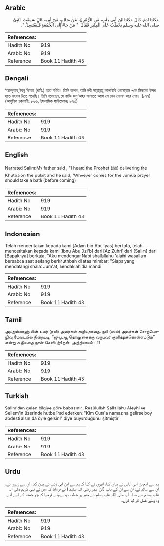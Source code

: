 ## Arabic


<div dir="rtl" lang="ar" style={{fontSize:'larger',backgroundColor:'#f8f9fa',padding:20}}>
حَدَّثَنَا آدَمُ، قَالَ حَدَّثَنَا ابْنُ أَبِي ذِئْبٍ، عَنِ الزُّهْرِيِّ، عَنْ سَالِمٍ، عَنْ أَبِيهِ، قَالَ سَمِعْتُ النَّبِيَّ صلى الله عليه وسلم يَخْطُبُ عَلَى الْمِنْبَرِ فَقَالَ ‏ "‏ مَنْ جَاءَ إِلَى الْجُمُعَةِ فَلْيَغْتَسِلْ ‏"‏‏.‏
</div>
<div style={{backgroundColor:'#f8f9fa',padding:20, marginBottom: 10}}><table> <thead> <tr> <th>References:</th> <th></th> </tr> </thead> <tbody><tr><td>Hadith No</td><td>919</td></tr><tr><td>Arabic No</td><td>919</td></tr><tr><td>Reference</td><td>Book 11 Hadith 43</td></tr></tbody></table></div>

## Bengali


<div dir="ltr" lang="bn" style={{fontSize:'larger',backgroundColor:'#f8f9fa',padding:20}}>
‘আবদুল্লাহ্ ইবনু ‘উমার (রাযি.) হতে বর্ণিত। তিনি বলেন, আমি নবী সাল্লাল্লাহু আলাইহি ওয়াসাল্লাম -কে মিম্বারের উপর হতে খুৎবাহ দিতে শুনেছি। তিনি বলেছেন, যে ব্যক্তি জুমু‘আহর সালাতে আসে সে যেন গোসল করে নেয়। (৮৭৭) (আধুনিক প্রকাশনীঃ ৮৬৬, ইসলামিক ফাউন্ডেশনঃ ৮৭৩)
</div>
<div style={{backgroundColor:'#f8f9fa',padding:20, marginBottom: 10}}><table> <thead> <tr> <th>References:</th> <th></th> </tr> </thead> <tbody><tr><td>Hadith No</td><td>919</td></tr><tr><td>Arabic No</td><td>919</td></tr><tr><td>Reference</td><td>Book 11 Hadith 43</td></tr></tbody></table></div>

## English


<div dir="ltr" lang="en" style={{fontSize:'larger',backgroundColor:'#f8f9fa',padding:20}}>
Narrated Salim:My father said , "I heard the Prophet (ﷺ) delivering the Khutba on the pulpit and he said, 'Whoever comes for the Jumua prayer should take a bath (before coming)
</div>
<div style={{backgroundColor:'#f8f9fa',padding:20, marginBottom: 10}}><table> <thead> <tr> <th>References:</th> <th></th> </tr> </thead> <tbody><tr><td>Hadith No</td><td>919</td></tr><tr><td>Arabic No</td><td>919</td></tr><tr><td>Reference</td><td>Book 11 Hadith 43</td></tr></tbody></table></div>

## Indonesian


<div dir="ltr" lang="id" style={{fontSize:'larger',backgroundColor:'#f8f9fa',padding:20}}>
Telah menceritakan kepada kami [Adam bin Abu Iyas] berkata, telah menceritakan kepada kami [Ibnu Abu Dzi'b] dari [Az Zuhri] dari [Salim] dari [Bapaknya] berkata, "Aku mendengar Nabi shallallahu 'alaihi wasallam bersabda saat sedang berkhuthbah di atas mimbar: "Siapa yang mendatangi shalat Jum'at, hendaklah dia mandi
</div>
<div style={{backgroundColor:'#f8f9fa',padding:20, marginBottom: 10}}><table> <thead> <tr> <th>References:</th> <th></th> </tr> </thead> <tbody><tr><td>Hadith No</td><td>919</td></tr><tr><td>Arabic No</td><td>919</td></tr><tr><td>Reference</td><td>Book 11 Hadith 43</td></tr></tbody></table></div>

## Tamil


<div dir="ltr" lang="ta" style={{fontSize:'larger',backgroundColor:'#f8f9fa',padding:20}}>
அப்துல்லாஹ் பின் உமர் (ரலி) அவர்கள் கூறியதாவது: நபி (ஸல்) அவர்கள் சொற்பொழிவு மேடையில் நின்றபடி, “ஜுமுஆ தொழு கைக்கு வருபவர் குளித்துக்கொள்ளட்டும்” என்று கூறியதை நான் செவியுற்றேன். அத்தியாயம் : 11
</div>
<div style={{backgroundColor:'#f8f9fa',padding:20, marginBottom: 10}}><table> <thead> <tr> <th>References:</th> <th></th> </tr> </thead> <tbody><tr><td>Hadith No</td><td>919</td></tr><tr><td>Arabic No</td><td>919</td></tr><tr><td>Reference</td><td>Book 11 Hadith 43</td></tr></tbody></table></div>

## Turkish


<div dir="ltr" lang="tr" style={{fontSize:'larger',backgroundColor:'#f8f9fa',padding:20}}>
Salim'den gelen bilgiye göre babasının, Resûlullah Sallallahu Aleyhi ve Sellem'in üzerinde hutbe îrad ederken: "Kim Cum'a namazına gelirse boy abdesti alsın da öyle gelsin!" diye buyurduğunu işitmiştir
</div>
<div style={{backgroundColor:'#f8f9fa',padding:20, marginBottom: 10}}><table> <thead> <tr> <th>References:</th> <th></th> </tr> </thead> <tbody><tr><td>Hadith No</td><td>919</td></tr><tr><td>Arabic No</td><td>919</td></tr><tr><td>Reference</td><td>Book 11 Hadith 43</td></tr></tbody></table></div>

## Urdu


<div dir="rtl" lang="ur" style={{fontSize:'larger',backgroundColor:'#f8f9fa',padding:20}}>
ہم سے آدم بن ابی ایاس نے بیان کیا، انہوں نے کہا کہ ہم سے ابن ابی ذئب نے بیان کیا، ان سے زہری نے، ان سے سالم نے، ان سے ان کے باپ (ابن عمر رضی اللہ عنہما) نے فرمایا کہ میں نے نبی کریم صلی الہ علیہ وسلم سے سنا۔ آپ صلی اللہ علیہ وسلم نے منبر پر خطبہ دیتے ہوئے فرمایا کہ جو جمعہ کے لیے آئے وہ پہلے غسل کر لیا کرے۔
</div>
<div style={{backgroundColor:'#f8f9fa',padding:20, marginBottom: 10}}><table> <thead> <tr> <th>References:</th> <th></th> </tr> </thead> <tbody><tr><td>Hadith No</td><td>919</td></tr><tr><td>Arabic No</td><td>919</td></tr><tr><td>Reference</td><td>Book 11 Hadith 43</td></tr></tbody></table></div>